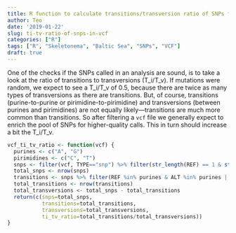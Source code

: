 ```yaml
---
title: R function to calculate transitions/transversion ratio of SNPs from a VCF file
author: Teo
date: '2019-01-22'
slug: ti-tv-ratio-of-snps-in-vcf
categories: ["R"]
tags: ["R", "Skeletonema", "Baltic Sea", "SNPs", "VCF"]
draft: true
---
```


One of the checks if the SNPs called in an analysis are sound, is to take a look at the ratio of transitions to transversions (T_i/T_v). If mutations were random, we expect to see a T_i/T_v of 0.5, because there are twice as many types of transversions as there are transitions. But, of course, transitions (purine-to-purine or pirimidine-to-pirimidine) and transversions (between purines and pirimidines) are not equally likely---transitions are much more common than transitions. So after filtering a `vcf` file we generally expect to enrich the pool of SNPs for higher-quality calls. This in turn should increase a bit the T_i/T_v.

```r
vcf_ti_tv_ratio <- function(vcf) {
  purines <- c("A", "G")
  pirimidines <- c("C", "T")
  snps <- filter(vcf, TYPE=="snp") %>% filter(str_length(REF) == 1 & str_length(REF) == 1)
  total_snps <- nrow(snps)
  transitions <- snps %>% filter(REF %in% purines & ALT %in% purines | REF %in% pirimidines & ALT %in% pirimidines)
  total_transitions <- nrow(transitions)
  total_transversions <- total_snps - total_transitions
  return(c(snps=total_snps, 
           transitions=total_transitions, 
           transversions=total_transversions, 
           ti_tv_ratio=total_transitions/total_transversions))
}
```

